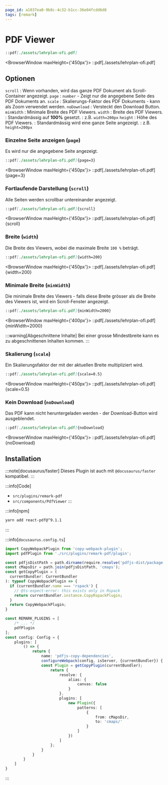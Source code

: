 ```yaml
---
page_id: a1037ea0-9b8c-4c32-b1cc-36e04fcdd6d8
tags: [remark]
---
```


# PDF Viewer

```md
::pdf[./assets/lehrplan-ofi.pdf]
```

<BrowserWindow maxHeight={'450px'}>
::pdf[./assets/lehrplan-ofi.pdf]
</BrowserWindow>

## Optionen

`scroll`
: Wenn vorhanden, wird das ganze PDF Dokument als Scroll-Container angezeigt.
`page`
: `number` - Zeigt nur die angegebene Seite des PDF Dokuments an.
`scale`
: Skalierungs-Faktor des PDF Dokuments - kann als Zoom verwendet werden.
`noDownload`
: Versteckt den Download Button.
`minWidth`
: Minimale Breite des PDF Viewers.
`width`
: Breite des PDF Viewers.
: Standardmässig auf __100%__ gesetzt.
: z.B. `width=200px`
`height`
: Höhe des PDF Viewers.
: Standardmässig wird eine ganze Seite angezeigt.
: z.B. `height=200px`


### Einzelne Seite anzeigen (`page`)

Es wird nur die angegebene Seite angezeigt.

```md
::pdf[./assets/lehrplan-ofi.pdf]{page=3}
```

<BrowserWindow maxHeight={'450px'}>
::pdf[./assets/lehrplan-ofi.pdf]{page=3}
</BrowserWindow>

### Fortlaufende Darstellung (`scroll`)
Alle Seiten werden scrollbar untereinander angezeigt.

```md
::pdf[./assets/lehrplan-ofi.pdf]{scroll}
```

<BrowserWindow maxHeight={'450px'}>
::pdf[./assets/lehrplan-ofi.pdf]{scroll}
</BrowserWindow>

### Breite (`width`)
Die Breite des Viewers, wobei die maximale Breite `100 %` beträgt.

```md
::pdf[./assets/lehrplan-ofi.pdf]{width=200}
```

<BrowserWindow maxHeight={'450px'}>
::pdf[./assets/lehrplan-ofi.pdf]{width=200}
</BrowserWindow>

### Minimale Breite (`minWidth`)
Die minimale Breite des Viewers - falls diese Breite grösser als die Breite des Viewers ist, wird ein Scroll-Fenster angezeigt.


```md
::pdf[./assets/lehrplan-ofi.pdf]{minWidth=2000}
```

<BrowserWindow maxHeight={'400px'}>
::pdf[./assets/lehrplan-ofi.pdf]{minWidth=2000}
</BrowserWindow>

:::warning[Abgeschnittene Inhalte]
Bei einer grosse Mindestbreite kann es zu abgeschnittenen Inhalten kommen.
:::

### Skalierung (`scale`)
Ein Skalierungsfaktor der mit der aktuellen Breite multipliziert wird.

```md
::pdf[./assets/lehrplan-ofi.pdf]{scale=0.5}
```

<BrowserWindow maxHeight={'450px'}>
::pdf[./assets/lehrplan-ofi.pdf]{scale=0.5}
</BrowserWindow>


### Kein Download (`noDownload`)
Das PDF kann nicht heruntergeladen werden - der Download-Button wird ausgeblendet.

```md
::pdf[./assets/lehrplan-ofi.pdf]{noDownload}
```

<BrowserWindow maxHeight={'450px'}>
::pdf[./assets/lehrplan-ofi.pdf]{noDownload}
</BrowserWindow>


## Installation

:::note[docusaurus/faster]
Dieses Plugin ist auch mit `@docusaurus/faster` kompatibel.
:::

:::info[Code]
- `src/plugins/remark-pdf`
- `src/components/PdfViewer`
:::

:::info[npm]
```bash
yarn add react-pdf@^9.1.1
```
:::

:::info[`docusaurus.config.ts`]

```ts {1-14,18,22-46}
import CopyWebpackPlugin from 'copy-webpack-plugin';
import pdfPlugin from './src/plugins/remark-pdf/plugin';

const pdfjsDistPath = path.dirname(require.resolve('pdfjs-dist/package.json'));
const cMapsDir = path.join(pdfjsDistPath, 'cmaps');
const getCopyPlugin = (
  currentBundler: CurrentBundler
): typeof CopyWebpackPlugin => {
  if (currentBundler.name === 'rspack') {
    // @ts-expect-error: this exists only in Rspack
    return currentBundler.instance.CopyRspackPlugin;
  }
  return CopyWebpackPlugin;
}

const REMARK_PLUGINS = [
    /* ... */
    pdfPlugin
];
const config: Config = {
    plugins: [
        () => {
            return {
                name: 'pdfjs-copy-dependencies',
                configureWebpack(config, isServer, {currentBundler}) {
                const Plugin = getCopyPlugin(currentBundler);
                    return {
                        resolve: {
                            alias: {
                                canvas: false
                            }
                        },
                        plugins: [
                            new Plugin({
                                patterns: [
                                    {
                                        from: cMapsDir,
                                        to: 'cmaps/'
                                    }
                                ]
                            })
                        ]
                    };
                }
            }
        }
    ]
}
```
:::